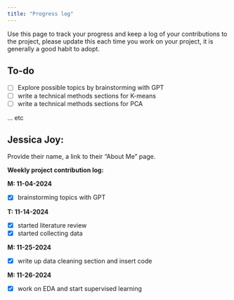```yaml
---
title: "Progress log"
---
```


Use this page to track your progress and keep a log of your contributions to the project, please update this each time you work on your project, it is generally a good habit to adopt.


## To-do

* [ ] Explore possible topics by brainstorming with GPT 
* [ ] write a technical methods sections for K-means
* [ ] write a technical methods sections for PCA

... etc 

## Jessica Joy:

Provide their name, a link to their "About Me" page.


**Weekly project contribution log:**


**M: 11-04-2024** 

* [x] brainstorming topics with GPT 


**T: 11-14-2024** 

* [x] started literature review
* [x] started collecting data

**M: 11-25-2024** 

* [x] write up data cleaning section and insert code

**M: 11-26-2024** 

* [x] work on EDA and start supervised learning
